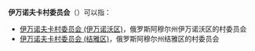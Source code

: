 '''伊万诺夫卡村委员会'''（{{lang-ru|Ивановский сельсовет}}）可以指：
* [[伊万诺夫卡村委员会_(伊万诺沃区)|伊万诺夫卡村委员会 (伊万诺沃区)]]，俄罗斯阿穆尔州伊万诺沃区的村委员会
* [[伊万诺夫卡村委员会_(结雅区)|伊万诺夫卡村委员会 (结雅区)]]，俄罗斯阿穆尔州结雅区的村委员会

{{disambig|cat=俄语译名消歧义}}